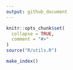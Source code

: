 ```yaml
---
output: github_document
---
```


<!-- README.md is generated from README.Rmd. Please edit that file -->

```r
knitr::opts_chunk$set(
  collapse = TRUE,
  comment = "#>"
)
source("R/utils.R")
```

```r
make_index()
```

